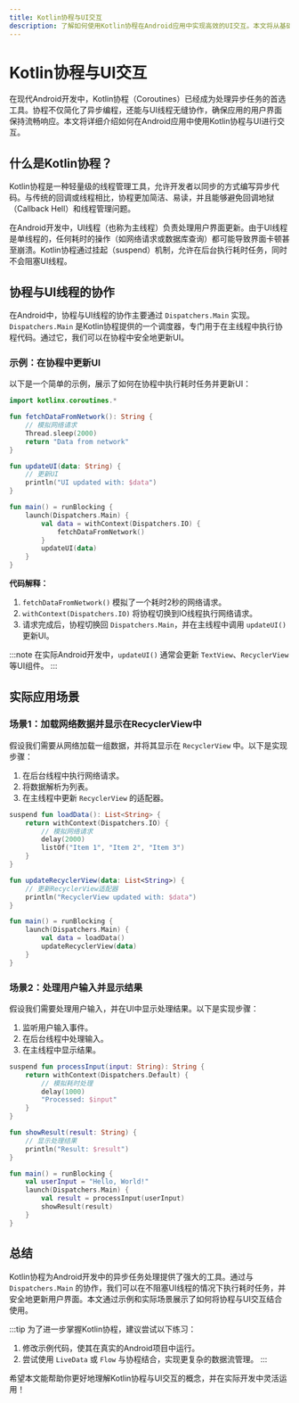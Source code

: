 ```yaml
---
title: Kotlin协程与UI交互
description: 了解如何使用Kotlin协程在Android应用中实现高效的UI交互。本文将从基础概念入手，逐步讲解协程与UI线程的协作方式，并通过实际案例展示其应用场景。
---
```


# Kotlin协程与UI交互

在现代Android开发中，Kotlin协程（Coroutines）已经成为处理异步任务的首选工具。协程不仅简化了异步编程，还能与UI线程无缝协作，确保应用的用户界面保持流畅响应。本文将详细介绍如何在Android应用中使用Kotlin协程与UI进行交互。

## 什么是Kotlin协程？

Kotlin协程是一种轻量级的线程管理工具，允许开发者以同步的方式编写异步代码。与传统的回调或线程相比，协程更加简洁、易读，并且能够避免回调地狱（Callback Hell）和线程管理问题。

在Android开发中，UI线程（也称为主线程）负责处理用户界面更新。由于UI线程是单线程的，任何耗时的操作（如网络请求或数据库查询）都可能导致界面卡顿甚至崩溃。Kotlin协程通过挂起（suspend）机制，允许在后台执行耗时任务，同时不会阻塞UI线程。

## 协程与UI线程的协作

在Android中，协程与UI线程的协作主要通过 `Dispatchers.Main` 实现。`Dispatchers.Main` 是Kotlin协程提供的一个调度器，专门用于在主线程中执行协程代码。通过它，我们可以在协程中安全地更新UI。

### 示例：在协程中更新UI

以下是一个简单的示例，展示了如何在协程中执行耗时任务并更新UI：

```kotlin
import kotlinx.coroutines.*

fun fetchDataFromNetwork(): String {
    // 模拟网络请求
    Thread.sleep(2000)
    return "Data from network"
}

fun updateUI(data: String) {
    // 更新UI
    println("UI updated with: $data")
}

fun main() = runBlocking {
    launch(Dispatchers.Main) {
        val data = withContext(Dispatchers.IO) {
            fetchDataFromNetwork()
        }
        updateUI(data)
    }
}
```

**代码解释：**
1. `fetchDataFromNetwork()` 模拟了一个耗时2秒的网络请求。
2. `withContext(Dispatchers.IO)` 将协程切换到IO线程执行网络请求。
3. 请求完成后，协程切换回 `Dispatchers.Main`，并在主线程中调用 `updateUI()` 更新UI。

:::note
在实际Android开发中，`updateUI()` 通常会更新 `TextView`、`RecyclerView` 等UI组件。
:::

## 实际应用场景

### 场景1：加载网络数据并显示在RecyclerView中

假设我们需要从网络加载一组数据，并将其显示在 `RecyclerView` 中。以下是实现步骤：

1. 在后台线程中执行网络请求。
2. 将数据解析为列表。
3. 在主线程中更新 `RecyclerView` 的适配器。

```kotlin
suspend fun loadData(): List<String> {
    return withContext(Dispatchers.IO) {
        // 模拟网络请求
        delay(2000)
        listOf("Item 1", "Item 2", "Item 3")
    }
}

fun updateRecyclerView(data: List<String>) {
    // 更新RecyclerView适配器
    println("RecyclerView updated with: $data")
}

fun main() = runBlocking {
    launch(Dispatchers.Main) {
        val data = loadData()
        updateRecyclerView(data)
    }
}
```

### 场景2：处理用户输入并显示结果

假设我们需要处理用户输入，并在UI中显示处理结果。以下是实现步骤：

1. 监听用户输入事件。
2. 在后台线程中处理输入。
3. 在主线程中显示结果。

```kotlin
suspend fun processInput(input: String): String {
    return withContext(Dispatchers.Default) {
        // 模拟耗时处理
        delay(1000)
        "Processed: $input"
    }
}

fun showResult(result: String) {
    // 显示处理结果
    println("Result: $result")
}

fun main() = runBlocking {
    val userInput = "Hello, World!"
    launch(Dispatchers.Main) {
        val result = processInput(userInput)
        showResult(result)
    }
}
```

## 总结

Kotlin协程为Android开发中的异步任务处理提供了强大的工具。通过与 `Dispatchers.Main` 的协作，我们可以在不阻塞UI线程的情况下执行耗时任务，并安全地更新用户界面。本文通过示例和实际场景展示了如何将协程与UI交互结合使用。

:::tip
为了进一步掌握Kotlin协程，建议尝试以下练习：
1. 修改示例代码，使其在真实的Android项目中运行。
2. 尝试使用 `LiveData` 或 `Flow` 与协程结合，实现更复杂的数据流管理。
:::

希望本文能帮助你更好地理解Kotlin协程与UI交互的概念，并在实际开发中灵活运用！